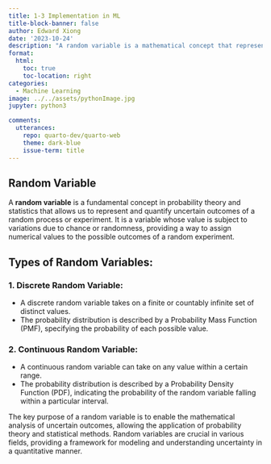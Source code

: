```yaml
---
title: 1-3 Implementation in ML
title-block-banner: false
author: Edward Xiong
date: '2023-10-24'
description: "A random variable is a mathematical concept that represents the possible numerical outcomes of a random process or experiment."
format:
  html:
    toc: true
    toc-location: right
categories:
  - Machine Learning
image: ../../assets/pythonImage.jpg
jupyter: python3

comments:
  utterances:
    repo: quarto-dev/quarto-web
    theme: dark-blue
    issue-term: title
---
```


Random Variable
-
A **random variable** is a fundamental concept in probability theory and statistics that allows us to represent and quantify uncertain outcomes of a random process or experiment. It is a variable whose value is subject to variations due to chance or randomness, providing a way to assign numerical values to the possible outcomes of a random experiment.

## Types of Random Variables:

### 1. Discrete Random Variable:
   - A discrete random variable takes on a finite or countably infinite set of distinct values.
   - The probability distribution is described by a Probability Mass Function (PMF), specifying the probability of each possible value.

### 2. Continuous Random Variable:
   - A continuous random variable can take on any value within a certain range.
   - The probability distribution is described by a Probability Density Function (PDF), indicating the probability of the random variable falling within a particular interval.

The key purpose of a random variable is to enable the mathematical analysis of uncertain outcomes, allowing the application of probability theory and statistical methods. Random variables are crucial in various fields, providing a framework for modeling and understanding uncertainty in a quantitative manner.
